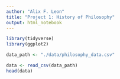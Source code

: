 ```yaml
---
author: "Alix F. Leon"
title: "Project 1: History of Philosophy"
output: html_notebook
---
```


```r
library(tidyverse)
library(ggplot2)
```

```r
data_path <- "./data/philosophy_data.csv"
```

```r
data <- read_csv(data_path)
head(data)
```

```r

```
